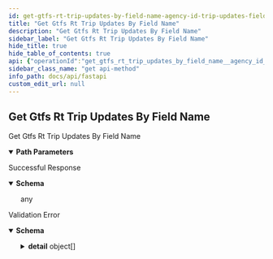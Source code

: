 ```yaml
---
id: get-gtfs-rt-trip-updates-by-field-name-agency-id-trip-updates-field-name-field-value-get
title: "Get Gtfs Rt Trip Updates By Field Name"
description: "Get Gtfs Rt Trip Updates By Field Name"
sidebar_label: "Get Gtfs Rt Trip Updates By Field Name"
hide_title: true
hide_table_of_contents: true
api: {"operationId":"get_gtfs_rt_trip_updates_by_field_name__agency_id__trip_updates__field_name___field_value__get","parameters":[{"in":"path","name":"agency_id","required":true,"schema":{"description":"An enumeration.","enum":["LACMTA","LACMTA_Rail"],"title":"AgencyIdEnum","type":"string"}},{"in":"path","name":"field_name","required":true,"schema":{"description":"An enumeration.","enum":["trip_id","route_id","stop_id"],"title":"TripUpdatesFieldsEnum","type":"string"}},{"in":"path","name":"field_value","required":true,"schema":{"title":"Field Value"}}],"responses":{"200":{"content":{"application/json":{"schema":{}}},"description":"Successful Response"},"422":{"content":{"application/json":{"schema":{"properties":{"detail":{"items":{"properties":{"loc":{"items":{"anyOf":[{"type":"string"},{"type":"integer"}]},"title":"Location","type":"array"},"msg":{"title":"Message","type":"string"},"type":{"title":"Error Type","type":"string"}},"required":["loc","msg","type"],"title":"ValidationError","type":"object"},"title":"Detail","type":"array"}},"title":"HTTPValidationError","type":"object"}}},"description":"Validation Error"}},"tags":["Real-Time data"],"description":"Get Gtfs Rt Trip Updates By Field Name","method":"get","path":"/{agency_id}/trip_updates/{field_name}/{field_value}","servers":[{"url":"https://api.metro.net"}],"securitySchemes":{"OAuth2PasswordBearer":{"flows":{"password":{"scopes":{},"tokenUrl":"token"}},"type":"oauth2"}},"info":{"title":"FastAPI","version":"0.1.0"},"postman":{"name":"Get Gtfs Rt Trip Updates By Field Name","description":{"type":"text/plain"},"url":{"path":[":agency_id","trip_updates",":field_name",":field_value"],"host":["{{baseUrl}}"],"query":[],"variable":[{"disabled":false,"description":{"content":"(Required) ","type":"text/plain"},"type":"any","value":"","key":"agency_id"},{"disabled":false,"description":{"content":"(Required) ","type":"text/plain"},"type":"any","value":"","key":"field_name"},{"disabled":false,"description":{"content":"(Required) ","type":"text/plain"},"type":"any","value":"","key":"field_value"}]},"header":[{"key":"Accept","value":"application/json"}],"method":"GET"}}
sidebar_class_name: "get api-method"
info_path: docs/api/fastapi
custom_edit_url: null
---
```



## Get Gtfs Rt Trip Updates By Field Name



Get Gtfs Rt Trip Updates By Field Name

<details style={{"marginBottom":"1rem"}} data-collapsed={false} open={true}><summary style={{}}><strong>Path Parameters</strong></summary><div><ul><ParamsItem className={"paramsItem"} param={{"in":"path","name":"agency_id","required":true,"schema":{"description":"An enumeration.","enum":["LACMTA","LACMTA_Rail"],"title":"AgencyIdEnum","type":"string"}}}></ParamsItem><ParamsItem className={"paramsItem"} param={{"in":"path","name":"field_name","required":true,"schema":{"description":"An enumeration.","enum":["trip_id","route_id","stop_id"],"title":"TripUpdatesFieldsEnum","type":"string"}}}></ParamsItem><ParamsItem className={"paramsItem"} param={{"in":"path","name":"field_value","required":true,"schema":{"title":"Field Value"}}}></ParamsItem></ul></div></details><div><ApiTabs><TabItem label={"200"} value={"200"}><div>

Successful Response

</div><div><MimeTabs schemaType={"response"}><TabItem label={"application/json"} value={"application/json"}><SchemaTabs><TabItem label={"Schema"} value={"Schema"}><details style={{}} data-collapsed={false} open={true}><summary style={{"textAlign":"left"}}><strong>Schema</strong></summary><div style={{"textAlign":"left","marginLeft":"1rem"}}></div><ul style={{"marginLeft":"1rem"}}>any</ul></details></TabItem></SchemaTabs></TabItem></MimeTabs></div></TabItem><TabItem label={"422"} value={"422"}><div>

Validation Error

</div><div><MimeTabs schemaType={"response"}><TabItem label={"application/json"} value={"application/json"}><SchemaTabs><TabItem label={"Schema"} value={"Schema"}><details style={{}} data-collapsed={false} open={true}><summary style={{"textAlign":"left"}}><strong>Schema</strong></summary><div style={{"textAlign":"left","marginLeft":"1rem"}}></div><ul style={{"marginLeft":"1rem"}}><SchemaItem collapsible={true} className={"schemaItem"}><details style={{}}><summary style={{}}><strong>detail</strong><span style={{"opacity":"0.6"}}> object[]</span></summary><div style={{"marginLeft":"1rem"}}><li><div style={{"fontSize":"var(--ifm-code-font-size)","opacity":"0.6","marginLeft":"-.5rem","paddingBottom":".5rem"}}>Array [</div></li><SchemaItem collapsible={true} className={"schemaItem"}><details style={{}}><summary style={{}}><strong>loc</strong><span style={{"opacity":"0.6"}}> object[]</span><strong style={{"fontSize":"var(--ifm-code-font-size)","color":"var(--openapi-required)"}}> required</strong></summary><div style={{"marginLeft":"1rem"}}><li><div style={{"fontSize":"var(--ifm-code-font-size)","opacity":"0.6","marginLeft":"-.5rem","paddingBottom":".5rem"}}>Array [</div></li><li><span className={"badge badge--info"}>anyOf</span><SchemaTabs><TabItem label={"MOD1"} value={"0-item-properties"}><li><div><strong>string</strong></div></li></TabItem><TabItem label={"MOD2"} value={"1-item-properties"}><li><div><strong>integer</strong></div></li></TabItem></SchemaTabs></li><li><div style={{"fontSize":"var(--ifm-code-font-size)","opacity":"0.6","marginLeft":"-.5rem"}}>]</div></li></div></details></SchemaItem><SchemaItem collapsible={false} name={"msg"} required={true} schemaName={"Message"} qualifierMessage={undefined} schema={{"title":"Message","type":"string"}}></SchemaItem><SchemaItem collapsible={false} name={"type"} required={true} schemaName={"Error Type"} qualifierMessage={undefined} schema={{"title":"Error Type","type":"string"}}></SchemaItem><li><div style={{"fontSize":"var(--ifm-code-font-size)","opacity":"0.6","marginLeft":"-.5rem"}}>]</div></li></div></details></SchemaItem></ul></details></TabItem><TabItem label={"Example (from schema)"} value={"Example (from schema)"}><ResponseSamples responseExample={"{\n  \"detail\": [\n    {\n      \"loc\": [\n        \"string\",\n        0\n      ],\n      \"msg\": \"string\",\n      \"type\": \"string\"\n    }\n  ]\n}"} language={"json"}></ResponseSamples></TabItem></SchemaTabs></TabItem></MimeTabs></div></TabItem></ApiTabs></div>
      